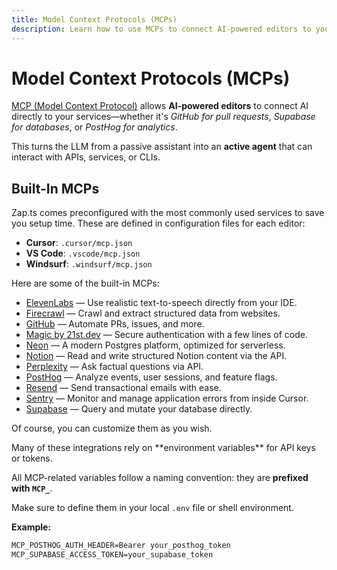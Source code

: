 ```yaml
---
title: Model Context Protocols (MCPs)
description: Learn how to use MCPs to connect AI-powered editors to your services for enhanced development workflows.
---
```


# Model Context Protocols (MCPs)

[MCP (Model Context Protocol)](https://docs.cursor.com/context/model-context-protocol) allows **AI-powered editors** to connect AI directly to your services—whether it's _GitHub for pull requests_, _Supabase for databases_, or _PostHog for analytics_.

This turns the LLM from a passive assistant into an **active agent** that can interact with APIs, services, or CLIs.

## Built-In MCPs

Zap.ts comes preconfigured with the most commonly used services to save you setup time. These are defined in configuration files for each editor:

- **Cursor**: `.cursor/mcp.json`
- **VS Code**: `.vscode/mcp.json`
- **Windsurf**: `.windsurf/mcp.json`

Here are some of the built-in MCPs:

* [ElevenLabs](https://www.elevenlabs.io) — Use realistic text-to-speech directly from your IDE.
* [Firecrawl](https://firecrawl.dev) — Crawl and extract structured data from websites.
* [GitHub](https://github.com) — Automate PRs, issues, and more.
* [Magic by 21st.dev](https://21st.dev/magic) — Secure authentication with a few lines of code.
* [Neon](https://neon.tech) — A modern Postgres platform, optimized for serverless.
* [Notion](https://www.notion.com) — Read and write structured Notion content via the API.
* [Perplexity](https://www.perplexity.ai) — Ask factual questions via API.
* [PostHog](https://posthog.com) — Analyze events, user sessions, and feature flags.
* [Resend](https://resend.com) — Send transactional emails with ease.
* [Sentry](https://sentry.io) — Monitor and manage application errors from inside Cursor.
* [Supabase](https://supabase.com) — Query and mutate your database directly.

Of course, you can customize them as you wish.

<Callout type="info" title="Environment Setup">
Many of these integrations rely on **environment variables** for API keys or tokens.

All MCP-related variables follow a naming convention: they are **prefixed with `MCP_`**.

Make sure to define them in your local `.env` file or shell environment.

**Example:**

```txt
MCP_POSTHOG_AUTH_HEADER=Bearer your_posthog_token
MCP_SUPABASE_ACCESS_TOKEN=your_supabase_token
```
</Callout>
